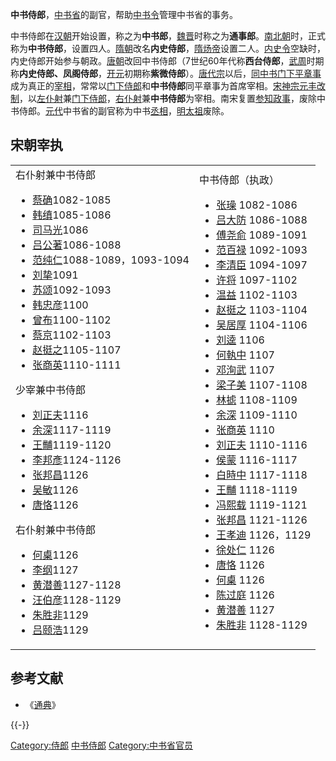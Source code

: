 '''中书侍郎'''，[[中书省|中书省]]的副官，帮助[[中书令|中书令]]管理中书省的事务。

中书侍郎在[[汉朝|汉朝]]开始设置，称之为'''中书郎'''，[[魏晋|魏晋]]时称之为'''通事郎'''。[[南北朝|南北朝]]时，正式称为'''中书侍郎'''，设置四人。[[隋朝|隋朝]]改名'''内史侍郎'''，[[隋炀帝|隋炀帝]]设置二人。[[内史令|内史令]]空缺时，内史侍郎开始参与朝政。[[唐朝|唐朝]]改回中书侍郎（7世纪60年代称'''西台侍郎'''，[[武周|武周]]时期称'''内史侍郎、凤阁侍郎'''，[[开元|开元]]初期称'''紫微侍郎'''）。[[唐代宗|唐代宗]]以后，[[同中书门下平章事|同中书门下平章事]]成为真正的[[宰相|宰相]]，常常以[[门下侍郎|门下侍郎]]和'''中书侍郎'''同平章事为首席宰相。[[宋神宗|宋神宗]][[元丰改制|元丰改制]]，以[[左仆射|左仆射]]兼[[门下侍郎|门下侍郎]]，[[右仆射|右仆射]]兼'''中书侍郎'''为宰相。南宋复置[[参知政事|参知政事]]，废除中书侍郎。[[元代|元代]]中书省的副官称为中书[[丞相|丞相]]，[[明太祖|明太祖]]废除。
== 宋朝宰执 ==
{|
|valign=top|
;右仆射兼中书侍郎
* [[蔡确|蔡确]]1082-1085
* [[韩缜|韩缜]]1085-1086
* [[司马光|司马光]]1086
* [[吕公著|吕公著]]1086-1088
* [[范纯仁|范纯仁]]1088-1089，1093-1094
* [[刘挚|刘挚]]1091
* [[苏颂|苏颂]]1092-1093
* [[韩忠彦|韩忠彦]]1100
* [[曾布|曾布]]1100-1102
* [[蔡京|蔡京]]1102-1103
* [[赵挺之|赵挺之]]1105-1107
* [[张商英|张商英]]1110-1111
;少宰兼中书侍郎
* [[刘正夫|刘正夫]]1116
* [[余深|余深]]1117-1119
* [[王黼|王黼]]1119-1120
* [[李邦彥|李邦彥]]1124-1126
* [[张邦昌|张邦昌]]1126
* [[吴敏|吴敏]]1126
* [[唐恪|唐恪]]1126
;右仆射兼中书侍郎
* [[何㮚|何㮚]]1126
* [[李纲|李纲]]1127
* [[黄潜善|黄潜善]]1127-1128
* [[汪伯彦|汪伯彦]]1128-1129
* [[朱胜非|朱胜非]]1129
* [[吕颐浩|吕颐浩]]1129
|valign=top|
;中书侍郎（执政）
*[[張璪_(宋朝)|张璪]] 1082-1086
*[[吕大防|吕大防]] 1086-1088
*[[傅尧俞|傅尧俞]] 1089-1091
*[[范百禄|范百禄]] 1092-1093
*[[李清臣|李清臣]] 1094-1097
*[[许将|许将]] 1097-1102
*[[温益|温益]] 1102-1103
*[[赵挺之|赵挺之]] 1103-1104
*[[吴居厚|吴居厚]] 1104-1106
*[[刘逵|刘逵]] 1106
*[[何執中|何執中]] 1107
*[[邓洵武|邓洵武]] 1107
*[[梁子美|梁子美]] 1107-1108
*[[林摅|林摅]] 1108-1109
*[[余深|余深]] 1109-1110
*[[张商英|张商英]] 1110
*[[刘正夫|刘正夫]] 1110-1116
*[[侯蒙|侯蒙]] 1116-1117
*[[白時中|白時中]] 1117-1118
*[[王黼|王黼]] 1118-1119
*[[冯熙载|冯熙载]] 1119-1121
*[[张邦昌|张邦昌]] 1121-1126
*[[王孝迪|王孝迪]] 1126，1129
*[[徐处仁|徐处仁]] 1126
*[[唐恪|唐恪]] 1126
*[[何㮚|何㮚]] 1126
*[[陈过庭|陈过庭]] 1126
*[[黄潜善|黄潜善]] 1127
*[[朱胜非|朱胜非]] 1128-1129
|}

== 参考文献 ==
{{Reflist}}
* 《[[通典|通典]]》

{{-}}
{{三省六部}}

[[Category:侍郎|Category:侍郎]]
[[Category:中书侍郎|]]
[[Category:中书省官员|Category:中书省官员]]

{{government-official-hist-stub}}